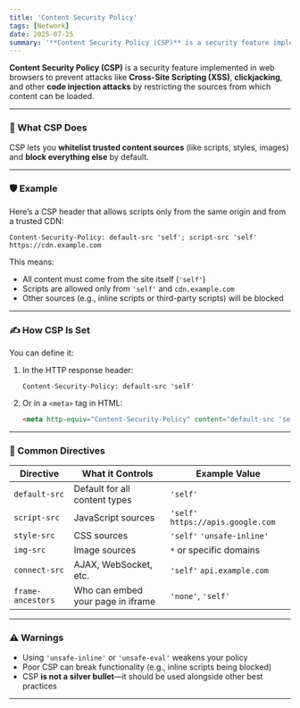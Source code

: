 ```yaml
---
title: 'Content Security Policy'
tags: [Network]
date: 2025-07-25
summary: '**Content Security Policy (CSP)** is a security feature implemented in web browsers to prevent attacks like **Cross-Site Scripting (XSS)**, **clickjacking**, and other **code injection attacks** by restricting the sources from which content can be loaded.'
---
```


**Content Security Policy (CSP)** is a security feature implemented in web browsers to prevent attacks like **Cross-Site Scripting (XSS)**, **clickjacking**, and other **code injection attacks** by restricting the sources from which content can be loaded.

---

### 🔐 What CSP Does

CSP lets you **whitelist trusted content sources** (like scripts, styles, images) and **block everything else** by default.

---

### 🛡️ Example

Here’s a CSP header that allows scripts only from the same origin and from a trusted CDN:

```http
Content-Security-Policy: default-src 'self'; script-src 'self' https://cdn.example.com
```

This means:

- All content must come from the site itself (`'self'`)
- Scripts are allowed only from `'self'` and `cdn.example.com`
- Other sources (e.g., inline scripts or third-party scripts) will be blocked

---

### ✍️ How CSP Is Set

You can define it:

1. In the HTTP response header:

   ```http
   Content-Security-Policy: default-src 'self'
   ```

2. Or in a `<meta>` tag in HTML:

   ```html
   <meta http-equiv="Content-Security-Policy" content="default-src 'self'" />
   ```

---

### 🔧 Common Directives

| Directive         | What it Controls                  | Example Value                      |
| ----------------- | --------------------------------- | ---------------------------------- |
| `default-src`     | Default for all content types     | `'self'`                           |
| `script-src`      | JavaScript sources                | `'self'` `https://apis.google.com` |
| `style-src`       | CSS sources                       | `'self'` `'unsafe-inline'`         |
| `img-src`         | Image sources                     | `*` or specific domains            |
| `connect-src`     | AJAX, WebSocket, etc.             | `'self'` `api.example.com`         |
| `frame-ancestors` | Who can embed your page in iframe | `'none'`, `'self'`                 |

---

### ⚠️ Warnings

- Using `'unsafe-inline'` or `'unsafe-eval'` weakens your policy
- Poor CSP can break functionality (e.g., inline scripts being blocked)
- CSP **is not a silver bullet**—it should be used alongside other best practices

---
